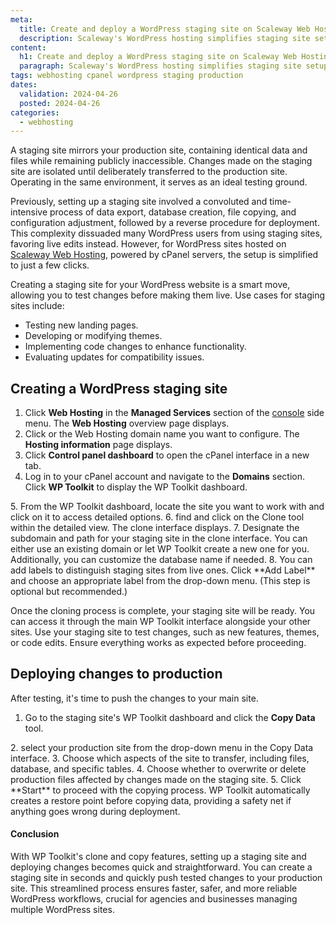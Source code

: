```yaml
---
meta:
  title: Create and deploy a WordPress staging site on Scaleway Web Hosting
  description: Scaleway's WordPress hosting simplifies staging site setup to facilitate testing of changes before going live, optimizing workflow and ensuring compatibility.
content:
  h1: Create and deploy a WordPress staging site on Scaleway Web Hosting
  paragraph: Scaleway's WordPress hosting simplifies staging site setup to facilitate testing of changes before going live, optimizing workflow and ensuring compatibility.
tags: webhosting cpanel wordpress staging production
dates:
  validation: 2024-04-26
  posted: 2024-04-26
categories:
  - webhosting
---
```

A staging site mirrors your production site, containing identical data and files while remaining publicly inaccessible.
Changes made on the staging site are isolated until deliberately transferred to the production site. Operating in the same environment, it serves as an ideal testing ground.

Previously, setting up a staging site involved a convoluted and time-intensive process of data export, database creation, file copying, and configuration adjustment, followed by a reverse procedure for deployment.
This complexity dissuaded many WordPress users from using staging sites, favoring live edits instead. However, for WordPress sites hosted on [Scaleway Web Hosting](https://www.scaleway.com/en/web-hosting/), powered by cPanel servers, the setup is simplified to just a few clicks.

Creating a staging site for your WordPress website is a smart move, allowing you to test changes before making them live. Use cases for staging sites include:
* Testing new landing pages.
* Developing or modifying themes.
* Implementing code changes to enhance functionality.
* Evaluating updates for compatibility issues.

## Creating a WordPress staging site
1. Click **Web Hosting** in the **Managed Services** section of the [console](https://console.scaleway.com/) side menu. The **Web Hosting** overview page displays.
2. Click <Icon name="seeMore" /> or the Web Hosting domain name you want to configure. The **Hosting information** page displays.
3. Click **Control panel dashboard** to open the cPanel interface in a new tab.
4. Log in to your cPanel account and navigate to the **Domains** section. Click **WP Toolkit** to display the WP Toolkit dashboard.
 <Lightbox src="scaleway-cpanel-wp-toolkit.webp" alt="" size="medium" />
5. From the WP Toolkit dashboard, locate the site you want to work with and click on it to access detailed options.
6. find and click on the Clone tool within the detailed view. The clone interface displays.
 <Lightbox src="scaleway-cpanel-wp-clone.webp" alt="" size="medium" />
7. Designate the subdomain and path for your staging site in the clone interface.
 <Message type="note">
 You can either use an existing domain or let WP Toolkit create a new one for you. Additionally, you can customize the database name if needed.
 </Message>
8. You can add labels to distinguish staging sites from live ones. Click **Add Label** and choose an appropriate label from the drop-down menu. (This step is optional but recommended.)
 <Lightbox src="scaleway-cpanel-wp-label.webp" alt="" size="medium" />

Once the cloning process is complete, your staging site will be ready. You can access it through the main WP Toolkit interface alongside your other sites.
Use your staging site to test changes, such as new features, themes, or code edits. Ensure everything works as expected before proceeding.

## Deploying changes to production
After testing, it's time to push the changes to your main site.

1. Go to the staging site's WP Toolkit dashboard and click the **Copy Data** tool.
 <Lightbox src="scaleway-cpanel-wp-copy.webp" alt="" size="medium" />
2. select your production site from the drop-down menu in the Copy Data interface.
3. Choose which aspects of the site to transfer, including files, database, and specific tables.
4. Choose whether to overwrite or delete production files affected by changes made on the staging site.
5. Click **Start** to proceed with the copying process.
<Message type="tip">
 WP Toolkit automatically creates a restore point before copying data, providing a safety net if anything goes wrong during deployment.
</Message>

#### Conclusion
With WP Toolkit's clone and copy features, setting up a staging site and deploying changes becomes quick and straightforward. You can create a staging site in seconds and quickly push tested changes to your production site.
This streamlined process ensures faster, safer, and more reliable WordPress workflows, crucial for agencies and businesses managing multiple WordPress sites.